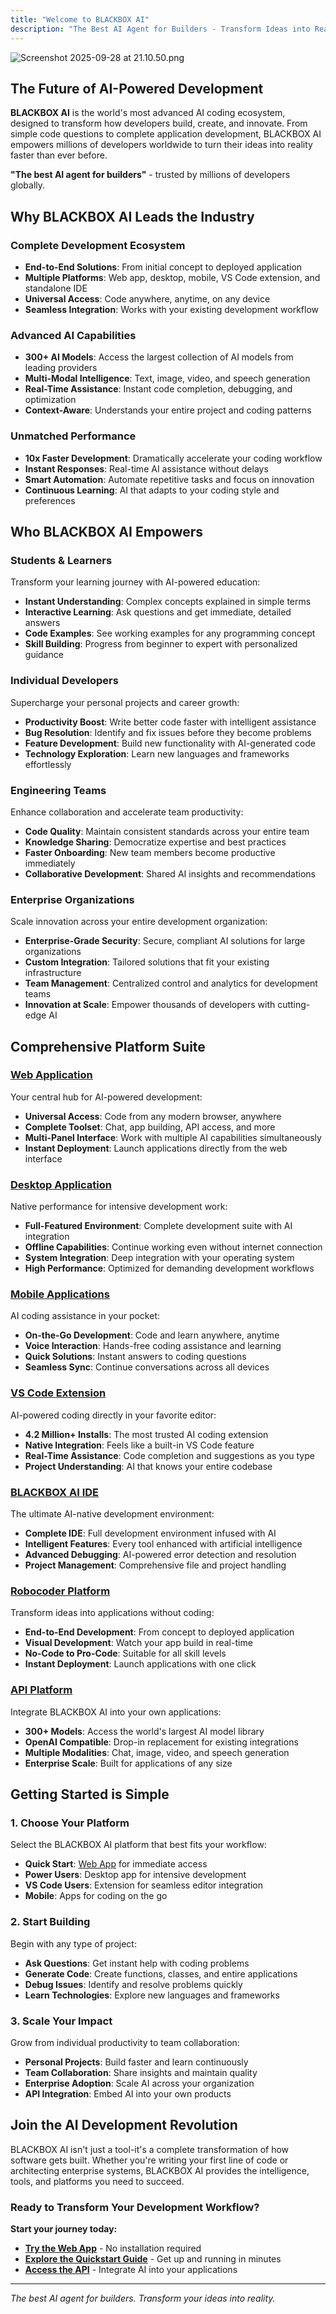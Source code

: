 ```yaml
---
title: "Welcome to BLACKBOX AI"
description: "The Best AI Agent for Builders - Transform Ideas into Reality"
---
```


![Screenshot 2025-09-28 at 21.10.50.png](/images/Screenshot2025-09-28at21.10.50.png)

## The Future of AI-Powered Development

**BLACKBOX AI** is the world's most advanced AI coding ecosystem, designed to transform how developers build, create, and innovate. From simple code questions to complete application development, BLACKBOX AI empowers millions of developers worldwide to turn their ideas into reality faster than ever before.

**"The best AI agent for builders"** - trusted by millions of developers globally.

## Why BLACKBOX AI Leads the Industry

### **Complete Development Ecosystem**

- **End-to-End Solutions**: From initial concept to deployed application
- **Multiple Platforms**: Web app, desktop, mobile, VS Code extension, and standalone IDE
- **Universal Access**: Code anywhere, anytime, on any device
- **Seamless Integration**: Works with your existing development workflow

### **Advanced AI Capabilities**

- **300+ AI Models**: Access the largest collection of AI models from leading providers
- **Multi-Modal Intelligence**: Text, image, video, and speech generation
- **Real-Time Assistance**: Instant code completion, debugging, and optimization
- **Context-Aware**: Understands your entire project and coding patterns

### **Unmatched Performance**

- **10x Faster Development**: Dramatically accelerate your coding workflow
- **Instant Responses**: Real-time AI assistance without delays
- **Smart Automation**: Automate repetitive tasks and focus on innovation
- **Continuous Learning**: AI that adapts to your coding style and preferences

## Who BLACKBOX AI Empowers

### **Students & Learners**

Transform your learning journey with AI-powered education:

- **Instant Understanding**: Complex concepts explained in simple terms
- **Interactive Learning**: Ask questions and get immediate, detailed answers
- **Code Examples**: See working examples for any programming concept
- **Skill Building**: Progress from beginner to expert with personalized guidance

### **Individual Developers**

Supercharge your personal projects and career growth:

- **Productivity Boost**: Write better code faster with intelligent assistance
- **Bug Resolution**: Identify and fix issues before they become problems
- **Feature Development**: Build new functionality with AI-generated code
- **Technology Exploration**: Learn new languages and frameworks effortlessly

### **Engineering Teams**

Enhance collaboration and accelerate team productivity:

- **Code Quality**: Maintain consistent standards across your entire team
- **Knowledge Sharing**: Democratize expertise and best practices
- **Faster Onboarding**: New team members become productive immediately
- **Collaborative Development**: Shared AI insights and recommendations

### **Enterprise Organizations**

Scale innovation across your entire development organization:

- **Enterprise-Grade Security**: Secure, compliant AI solutions for large organizations
- **Custom Integration**: Tailored solutions that fit your existing infrastructure
- **Team Management**: Centralized control and analytics for development teams
- **Innovation at Scale**: Empower thousands of developers with cutting-edge AI

## Comprehensive Platform Suite

### [**Web Application**](/features/web-app)

Your central hub for AI-powered development:

- **Universal Access**: Code from any modern browser, anywhere
- **Complete Toolset**: Chat, app building, API access, and more
- **Multi-Panel Interface**: Work with multiple AI capabilities simultaneously
- **Instant Deployment**: Launch applications directly from the web interface

### [**Desktop Application**](/features/desktop-app)

Native performance for intensive development work:

- **Full-Featured Environment**: Complete development suite with AI integration
- **Offline Capabilities**: Continue working even without internet connection
- **System Integration**: Deep integration with your operating system
- **High Performance**: Optimized for demanding development workflows

### [**Mobile Applications**](/features/mobile-app)

AI coding assistance in your pocket:

- **On-the-Go Development**: Code and learn anywhere, anytime
- **Voice Interaction**: Hands-free coding assistance and learning
- **Quick Solutions**: Instant answers to coding questions
- **Seamless Sync**: Continue conversations across all devices

### [**VS Code Extension**](/features/vscode-agent)

AI-powered coding directly in your favorite editor:

- **4.2 Million+ Installs**: The most trusted AI coding extension
- **Native Integration**: Feels like a built-in VS Code feature
- **Real-Time Assistance**: Code completion and suggestions as you type
- **Project Understanding**: AI that knows your entire codebase

### [**BLACKBOX AI IDE**](/features/blackbox-ide)

The ultimate AI-native development environment:

- **Complete IDE**: Full development environment infused with AI
- **Intelligent Features**: Every tool enhanced with artificial intelligence
- **Advanced Debugging**: AI-powered error detection and resolution
- **Project Management**: Comprehensive file and project handling

### [**Robocoder Platform**](/features/robocoder)

Transform ideas into applications without coding:

- **End-to-End Development**: From concept to deployed application
- **Visual Development**: Watch your app build in real-time
- **No-Code to Pro-Code**: Suitable for all skill levels
- **Instant Deployment**: Launch applications with one click

### [**API Platform**](/api-reference/introduction)

Integrate BLACKBOX AI into your own applications:

- **300+ Models**: Access the world's largest AI model library
- **OpenAI Compatible**: Drop-in replacement for existing integrations
- **Multiple Modalities**: Chat, image, video, and speech generation
- **Enterprise Scale**: Built for applications of any size

## Getting Started is Simple

### **1. Choose Your Platform**

Select the BLACKBOX AI platform that best fits your workflow:

- **Quick Start**: [Web App](https://www.blackbox.ai) for immediate access
- **Power Users**: Desktop app for intensive development
- **VS Code Users**: Extension for seamless editor integration
- **Mobile**: Apps for coding on the go

### **2. Start Building**

Begin with any type of project:

- **Ask Questions**: Get instant help with coding problems
- **Generate Code**: Create functions, classes, and entire applications
- **Debug Issues**: Identify and resolve problems quickly
- **Learn Technologies**: Explore new languages and frameworks

### **3. Scale Your Impact**

Grow from individual productivity to team collaboration:

- **Personal Projects**: Build faster and learn continuously
- **Team Collaboration**: Share insights and maintain quality
- **Enterprise Adoption**: Scale AI across your organization
- **API Integration**: Embed AI into your own products

## Join the AI Development Revolution

BLACKBOX AI isn't just a tool-it's a complete transformation of how software gets built. Whether you're writing your first line of code or architecting enterprise systems, BLACKBOX AI provides the intelligence, tools, and platforms you need to succeed.

### **Ready to Transform Your Development Workflow?**

**Start your journey today:**

- [**Try the Web App**](https://www.blackbox.ai) - No installation required
- [**Explore the Quickstart Guide**](/quickstart) - Get up and running in minutes
- [**Access the API**](/api-reference) - Integrate AI into your applications

---

_The best AI agent for builders. Transform your ideas into reality._